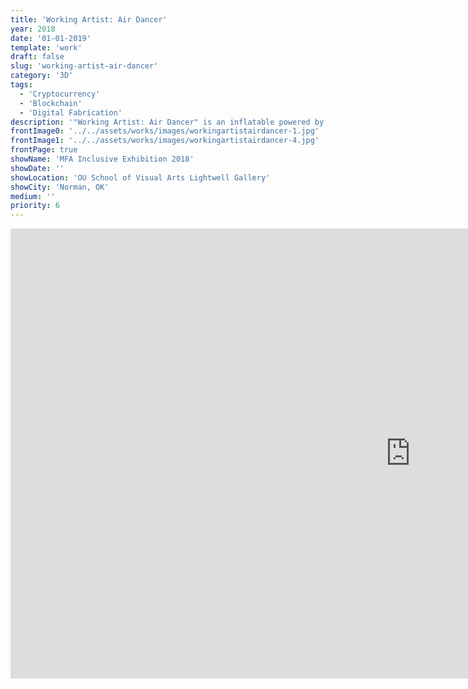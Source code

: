 ```yaml
---
title: 'Working Artist: Air Dancer'
year: 2018
date: '01-01-2019'
template: 'work'
draft: false
slug: 'working-artist-air-dancer'
category: '3D'
tags:
  - 'Cryptocurrency'
  - 'Blockchain'
  - 'Digital Fabrication'
description: '"Working Artist: Air Dancer" is an inflatable powered by the fans of a Bitcoin mining computer. The process of creating and sustaining a virtual currency has effects on the real world, not only within abstract financial systems but also as electricity generated from nonrenewable resources is converted into heat. Here, I''ve used that heat to bring the air dancer to life.'
frontImage0: '../../assets/works/images/workingartistairdancer-1.jpg'
frontImage1: '../../assets/works/images/workingartistairdancer-4.jpg'
frontPage: true
showName: 'MFA Inclusive Exhibition 2018'
showDate: ''
showLocation: 'OU School of Visual Arts Lightwell Gallery'
showCity: 'Norman, OK'
medium: ''
priority: 6
---
```




<iframe
  src="https://player.vimeo.com/video/315006013?byline=false&loop=true&portrait=false&title=false&color=ffffff"
  width="1280"
  height="720"
  frameborder="0"
  allow="autoplay; fullscreen"
  class="aspect-video min-w-full max-w-full h-auto"
  allowfullscreen
></iframe>

<WorkGallery>
  <WorkImage
    src={img1}
    alt='"Working Artist: Air Dancer" installed in Lightwell Gallery.'
  />
  <WorkImage src={img2} alt="Air dancer dancing." />
  <WorkImage src={img3} alt="Air dancer extending into 2nd story." />
  <WorkImage
    src={img4}
    alt="Detail of Bitcoin miner with 3D-printed attachments."
  />
  <WorkImage src={img5} alt="Image from the opening." />
  <WorkImage src={img6} alt="Another with the air dancer in motion." />
</WorkGallery>
